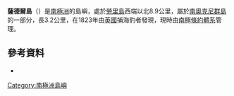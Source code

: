 {{Coord|60|38|S|44|50|W||display=title}}

'''薩德爾島'''（{{lang-en|Saddle Island}}）是[[南極洲|南極洲]]的島嶼，處於[[勞里島|勞里島]]西端以北8.9公里，屬於[[南奧克尼群島|南奧克尼群島]]的一部分，長3.2公里，在1823年由[[英國|英國]]捕海豹者發現，現時由[[南極條約體系|南極條約體系]]管理。

==參考資料==
* {{usgs-gazetteer}}

{{Antarctica-geo-stub}}
[[Category:南極洲島嶼|Category:南極洲島嶼]]